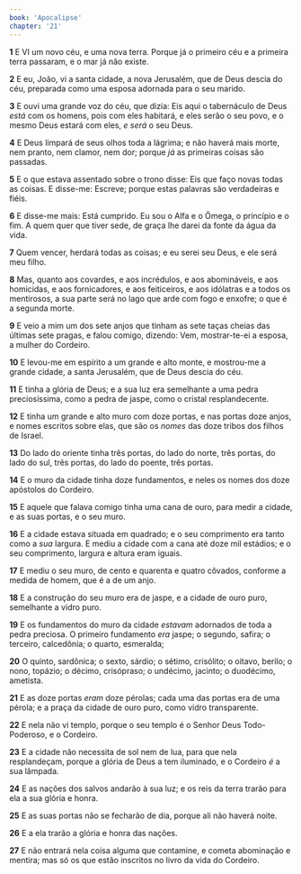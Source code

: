 ```yaml
---
book: 'Apocalipse'
chapter: '21'
---
```


**1** E VI um novo céu, e uma nova terra. Porque já o primeiro céu e a primeira terra passaram, e o mar já não existe.

**2** E eu, João, vi a santa cidade, a nova Jerusalém, que de Deus descia do céu, preparada como uma esposa adornada para o seu marido.

**3** E ouvi uma grande voz do céu, que dizia: Eis aqui o tabernáculo de Deus _está_ com os homens, pois com eles habitará, e eles serão o seu povo, e o mesmo Deus estará com eles, _e_ _será_ o seu Deus.

**4** E Deus limpará de seus olhos toda a lágrima; e não haverá mais morte, nem pranto, nem clamor, nem dor; porque _já_ as primeiras coisas são passadas.

**5** E o que estava assentado sobre o trono disse: Eis que faço novas todas as coisas. E disse-me: Escreve; porque estas palavras são verdadeiras e fiéis.

**6** E disse-me mais: Está cumprido. Eu sou o Alfa e o Ômega, o princípio e o fim. A quem quer que tiver sede, de graça lhe darei da fonte da água da vida.

**7** Quem vencer, herdará todas as coisas; e eu serei seu Deus, e ele será meu filho.

**8** Mas, quanto aos covardes, e aos incrédulos, e aos abomináveis, e aos homicidas, e aos fornicadores, e aos feiticeiros, e aos idólatras e a todos os mentirosos, a sua parte será no lago que arde com fogo e enxofre; o que é a segunda morte.

**9** E veio a mim um dos sete anjos que tinham as sete taças cheias das últimas sete pragas, e falou comigo, dizendo: Vem, mostrar-te-ei a esposa, a mulher do Cordeiro.

**10** E levou-me em espírito a um grande e alto monte, e mostrou-me a grande cidade, a santa Jerusalém, que de Deus descia do céu.

**11** E tinha a glória de Deus; e a sua luz era semelhante a uma pedra preciosíssima, como a pedra de jaspe, como o cristal resplandecente.

**12** E tinha um grande e alto muro com doze portas, e nas portas doze anjos, e nomes escritos sobre elas, que são os _nomes_ das doze tribos dos filhos de Israel.

**13** Do lado do oriente tinha três portas, do lado do norte, três portas, do lado do sul, três portas, do lado do poente, três portas.

**14** E o muro da cidade tinha doze fundamentos, e neles os nomes dos doze apóstolos do Cordeiro.

**15** E aquele que falava comigo tinha uma cana de ouro, para medir a cidade, e as suas portas, e o seu muro.

**16** E a cidade estava situada em quadrado; e o seu comprimento era tanto como a _sua_ largura. E mediu a cidade com a cana até doze mil estádios; e o seu comprimento, largura e altura eram iguais.

**17** E mediu o seu muro, de cento e quarenta e quatro côvados, conforme a medida de homem, que é a de um anjo.

**18** E a construção do seu muro era de jaspe, e a cidade de ouro puro, semelhante a vidro puro.

**19** E os fundamentos do muro da cidade _estavam_ adornados de toda a pedra preciosa. O primeiro fundamento _era_ jaspe; o segundo, safira; o terceiro, calcedônia; o quarto, esmeralda;

**20** O quinto, sardônica; o sexto, sárdio; o sétimo, crisólito; o oitavo, berilo; o nono, topázio; o décimo, crisópraso; o undécimo, jacinto; o duodécimo, ametista.

**21** E as doze portas _eram_ doze pérolas; cada uma das portas era de uma pérola; e a praça da cidade de ouro puro, como vidro transparente.

**22** E nela não vi templo, porque o seu templo é o Senhor Deus Todo-Poderoso, e o Cordeiro.

**23** E a cidade não necessita de sol nem de lua, para que nela resplandeçam, porque a glória de Deus a tem iluminado, e o Cordeiro _é_ a sua lâmpada.

**24** E as nações dos salvos andarão à sua luz; e os reis da terra trarão para ela a sua glória e honra.

**25** E as suas portas não se fecharão de dia, porque ali não haverá noite.

**26** E a ela trarão a glória e honra das nações.

**27** E não entrará nela coisa alguma que contamine, e cometa abominação e mentira; mas só os que estão inscritos no livro da vida do Cordeiro.
